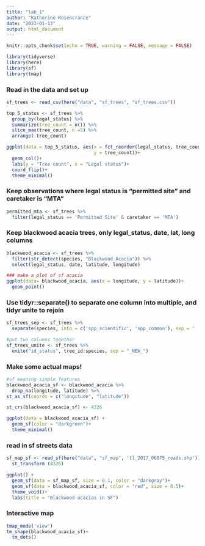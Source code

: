 ```yaml
---
title: "lab_1"
author: "Katherine Rosencrance"
date: "2023-01-13"
output: html_document
---
```



```r
knitr::opts_chunk$set(echo = TRUE, warning = FALSE, message = FALSE)

library(tidyverse)
library(here)
library(sf)
library(tmap)
```

### Read in the data and set up
```r
sf_trees <- read_csv(here("data", "sf_trees", "sf_trees.csv"))

top_5_status <- sf_trees %>% 
  group_by(legal_status) %>% 
  summarize(tree_count = n()) %>% 
  slice_max(tree_count, n =5) %>% 
  arrange(-tree_count)

ggplot(data = top_5_status, aes(x = fct_reorder(legal_status, tree_count), 
                                y = tree_count))+
  geom_col()+
  labs(y = "Tree count", x = "Legal status")+
  coord_flip()+
  theme_minimal()
```

### Keep observations where legal status is "permitted site" and caretaker is "MTA"
```r
permitted_mta <- sf_trees %>% 
  filter(legal_status == 'Permitted Site' & caretaker == 'MTA')
```

### Keep blackwood acacia trees, only legal_status, date, lat, long columns 
```r
blackwood_acacia <- sf_trees %>% 
  filter(str_detect(species, "Blackwood Acacia")) %>% 
  select(legal_status, date, latitude, longitude)

### make a plot of sf acacia
ggplot(data= blackwood_acacia, aes(x = longitude, y = latitude))+
  geom_point()

```

### Use tidyr::separate() to separate one column into multiple, and tidyr unite to rejoin

```r
sf_trees_sep <- sf_trees %>% 
  separate(species, into = c('spp_scientific', 'spp_common'), sep = ' :: ')

#put two columns together
sf_trees_unite <- sf_trees %>% 
  unite("id_status", tree_id:species, sep = "_NEW_")
```


### Make some actual maps!
```r
#sf meaning simple features
blackwood_acacia_sf <- blackwood_acacia %>% 
  drop_na(longitude, latitude) %>% 
st_as_sf(coords = c("longitude", "latitude"))

st_crs(blackwood_acacia_sf) <- 4326

ggplot(data = blackwood_acacia_sf) +
  geom_sf(color = "darkgreen")+
  theme_minimal()
```

### read in sf streets data
```r
sf_map_sf <- read_sf(here("data", "sf_map", 'tl_2017_06075_roads.shp')) %>% 
  st_transform (4326)
```

```r
ggplot() +
  geom_sf(data = sf_map_sf, size = 0.1, color = "darkgray")+
  geom_sf(data = blackwood_acacia_sf, color = "red", size = 0.5)+
  theme_void()+
  labs(title = "Blackwood acacias in SF")
```

### Interactive map

```r
tmap_mode('view')
tm_shape(blackwood_acacia_sf)+
  tm_dots()
```

